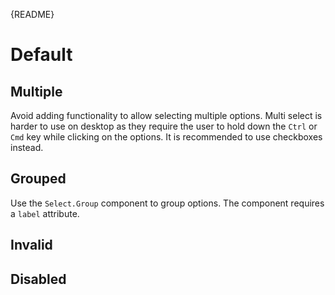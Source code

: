 
<Meta of={SelectStories} />

<Markdown>{README}</Markdown>

# Default

<Primary />

<Controls />

## Multiple

Avoid adding functionality to allow selecting multiple options. Multi select is harder to use
on desktop as they require the user to hold down the `Ctrl` or `Cmd` key while clicking on the options.
It is recommended to use checkboxes instead.

## Grouped

Use the `Select.Group` component to group options.
The component requires a `label` attribute.

<Canvas of={SelectStories.Grouped} />

## Invalid

<Canvas of={SelectStories.Invalid} />

## Disabled

<Canvas of={SelectStories.Disabled} />
